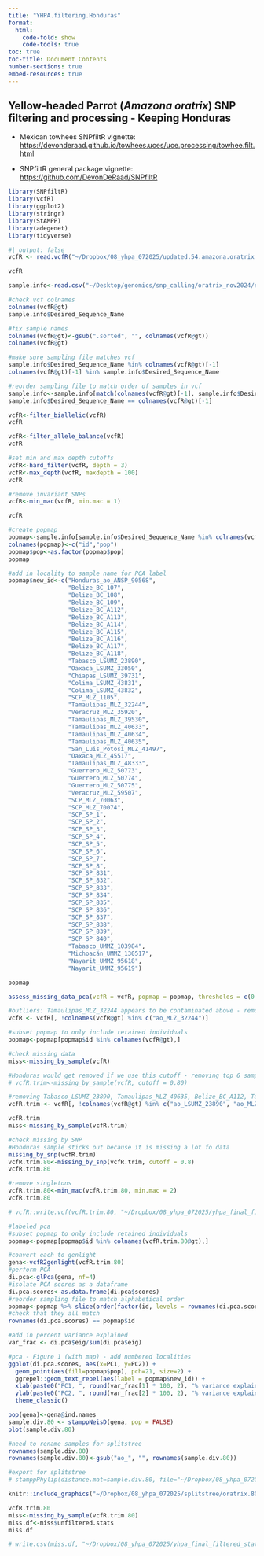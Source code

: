 ```yaml
---
title: "YHPA.filtering.Honduras"
format:
  html:
    code-fold: show
    code-tools: true
toc: true
toc-title: Document Contents
number-sections: true
embed-resources: true
---
```


## Yellow-headed Parrot (*Amazona oratrix*) SNP filtering and processing - Keeping Honduras

-   Mexican towhees SNPfiltR vignette: <https://devonderaad.github.io/towhees.uces/uce.processing/towhee.filt.html>

-   SNPfiltR general package vignette: <https://github.com/DevonDeRaad/SNPfiltR>

```r
library(SNPfiltR)
library(vcfR)
library(ggplot2)
library(stringr)
library(StAMPP)
library(adegenet)
library(tidyverse)
```

```r
#| output: false
vcfR <- read.vcfR("~/Dropbox/08_yhpa_072025/updated.54.amazona.oratrix.snps.unfiltered.vcf")
```

```r
vcfR

sample.info<-read.csv("~/Desktop/genomics/snp_calling/oratrix_nov2024/new_samples/clean_sample_info.csv")

#check vcf colnames
colnames(vcfR@gt)
sample.info$Desired_Sequence_Name

#fix sample names
colnames(vcfR@gt)<-gsub(".sorted", "", colnames(vcfR@gt))
colnames(vcfR@gt)

#make sure sampling file matches vcf
sample.info$Desired_Sequence_Name %in% colnames(vcfR@gt)[-1]
colnames(vcfR@gt)[-1] %in% sample.info$Desired_Sequence_Name

#reorder sampling file to match order of samples in vcf
sample.info<-sample.info[match(colnames(vcfR@gt)[-1], sample.info$Desired_Sequence_Name),]
sample.info$Desired_Sequence_Name == colnames(vcfR@gt)[-1]
```

```r
vcfR<-filter_biallelic(vcfR)
vcfR
```

```r
vcfR<-filter_allele_balance(vcfR)
vcfR
```

```r
#set min and max depth cutoffs
vcfR<-hard_filter(vcfR, depth = 3)
vcfR<-max_depth(vcfR, maxdepth = 100)
vcfR
```

```r
#remove invariant SNPs
vcfR<-min_mac(vcfR, min.mac = 1)

vcfR
```

```r
#create popmap
popmap<-sample.info[sample.info$Desired_Sequence_Name %in% colnames(vcfR@gt)[-1],c(11,4)]
colnames(popmap)<-c("id","pop")
popmap$pop<-as.factor(popmap$pop)
popmap

#add in locality to sample name for PCA label
popmap$new_id<-c("Honduras_ao_ANSP_90568",
                 "Belize_BC_107",
                 "Belize_BC_108",
                 "Belize_BC_109",
                 "Belize_BC_A112",
                 "Belize_BC_A113",
                 "Belize_BC_A114",
                 "Belize_BC_A115",
                 "Belize_BC_A116",
                 "Belize_BC_A117",
                 "Belize_BC_A118",
                 "Tabasco_LSUMZ_23890",
                 "Oaxaca_LSUMZ_33050",
                 "Chiapas_LSUMZ_39731",
                 "Colima_LSUMZ_43831",
                 "Colima_LSUMZ_43832",
                 "SCP_MLZ_1105",
                 "Tamaulipas_MLZ_32244",
                 "Veracruz_MLZ_35920",
                 "Tamaulipas_MLZ_39530",
                 "Tamaulipas_MLZ_40633",
                 "Tamaulipas_MLZ_40634",
                 "Tamaulipas_MLZ_40635",
                 "San_Luis_Potosi_MLZ_41497",
                 "Oaxaca_MLZ_45517",
                 "Tamaulipas_MLZ_48333",
                 "Guerrero_MLZ_50773",
                 "Guerrero_MLZ_50774",
                 "Guerrero_MLZ_50775",
                 "Veracruz_MLZ_59507",
                 "SCP_MLZ_70063",
                 "SCP_MLZ_70074",
                 "SCP_SP_1",
                 "SCP_SP_2",
                 "SCP_SP_3",
                 "SCP_SP_4",
                 "SCP_SP_5",
                 "SCP_SP_6",
                 "SCP_SP_7",
                 "SCP_SP_8",
                 "SCP_SP_831",
                 "SCP_SP_832",
                 "SCP_SP_833",
                 "SCP_SP_834",
                 "SCP_SP_835",
                 "SCP_SP_836",
                 "SCP_SP_837",
                 "SCP_SP_838",
                 "SCP_SP_839",
                 "SCP_SP_840",
                 "Tabasco_UMMZ_103984",
                 "Michoacán_UMMZ_130517",
                 "Nayarit_UMMZ_95618",
                 "Nayarit_UMMZ_95619")

popmap
```

```r
assess_missing_data_pca(vcfR = vcfR, popmap = popmap, thresholds = c(0.8, 0.9), clustering = FALSE)
```

```r
#outliers: Tamaulipas_MLZ_32244 appears to be contaminated above - removed
vcfR <- vcfR[, !colnames(vcfR@gt) %in% c("ao_MLZ_32244")]

#subset popmap to only include retained individuals
popmap<-popmap[popmap$id %in% colnames(vcfR@gt),]

#check missing data
miss<-missing_by_sample(vcfR)

#Honduras would get removed if we use this cutoff - removing top 6 samples by name and keeping Honduras
# vcfR.trim<-missing_by_sample(vcfR, cutoff = 0.80)

#removing Tabasco_LSUMZ_23890, Tamaulipas_MLZ_40635, Belize_BC_A112, Tamaulipas_MLZ_39530, Oaxaca_MLZ_45517, Tamaulipas_MLZ_40633
vcfR.trim <- vcfR[, !colnames(vcfR@gt) %in% c("ao_LSUMZ_23890", "ao_MLZ_40635", "ao_BC_A112", "ao_MLZ_39530", "ao_MLZ_45517", "ao_MLZ_40633")]

vcfR.trim
miss<-missing_by_sample(vcfR.trim)
```

```r
#check missing by SNP
#Honduras sample sticks out because it is missing a lot fo data
missing_by_snp(vcfR.trim)
vcfR.trim.80<-missing_by_snp(vcfR.trim, cutoff = 0.8)
vcfR.trim.80

#remove singletons
vcfR.trim.80<-min_mac(vcfR.trim.80, min.mac = 2)
vcfR.trim.80

# vcfR::write.vcf(vcfR.trim.80, "~/Dropbox/08_yhpa_072025/yhpa_final_filtered_honduras.vcf.gz")
```

```r
#labeled pca
#subset popmap to only include retained individuals
popmap<-popmap[popmap$id %in% colnames(vcfR.trim.80@gt),]

#convert each to genlight
gena<-vcfR2genlight(vcfR.trim.80)
#perform PCA
di.pca<-glPca(gena, nf=4)
#isolate PCA scores as a dataframe
di.pca.scores<-as.data.frame(di.pca$scores)
#reorder sampling file to match alphabetical order
popmap<-popmap %>% slice(order(factor(id, levels = rownames(di.pca.scores))))
#check that they all match
rownames(di.pca.scores) == popmap$id 

#add in percent variance explained
var_frac <- di.pca$eig/sum(di.pca$eig)

#pca - Figure 1 (with map) - add numbered localities
ggplot(di.pca.scores, aes(x=PC1, y=PC2)) +
  geom_point(aes(fill=popmap$pop), pch=21, size=2) +
  ggrepel::geom_text_repel(aes(label = popmap$new_id)) +
  xlab(paste0("PC1, ", round(var_frac[1] * 100, 2), "% variance explained")) + 
  ylab(paste0("PC2, ", round(var_frac[2] * 100, 2), "% variance explained")) + 
  theme_classic()
```

```r
pop(gena)<-gena@ind.names
sample.div.80 <- stamppNeisD(gena, pop = FALSE)
plot(sample.div.80)

#need to rename samples for splitstree
rownames(sample.div.80)
rownames(sample.div.80)<-gsub("ao_", "", rownames(sample.div.80))

#export for splitstree
# stamppPhylip(distance.mat=sample.div.80, file="~/Dropbox/08_yhpa_072025/splitstree/oratrix.80.honduras.splitstree.txt")

knitr::include_graphics("~/Dropbox/08_yhpa_072025/splitstree/oratrix.80.splitstree.honduras.png")
```

```r
vcfR.trim.80
miss<-missing_by_sample(vcfR.trim.80)
miss.df<-miss$unfiltered.stats
miss.df

# write.csv(miss.df, "~/Dropbox/08_yhpa_072025/yhpa_final_filtered_stats.honduras.csv")
```
